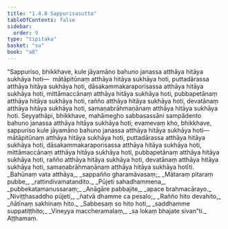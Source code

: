 ```yaml
---
title: "1.4.8 Sappurisasutta"
tableOfContents: false
sidebar:
  order: 9
type: "tipitaka"
basket: "su"
book: "a8"
---
```



<DynamicBreadcrumb />

<Division number="38" book="a8">

<Paragraph number="360" book="a8">
“Sappuriso, bhikkhave, kule jāyamāno bahuno janassa atthāya hitāya sukhāya hoti—  mātāpitūnaṃ atthāya hitāya sukhāya hoti, puttadārassa atthāya hitāya sukhāya hoti, dāsakammakaraporisassa atthāya hitāya sukhāya hoti, mittāmaccānaṃ atthāya hitāya sukhāya hoti, pubbapetānaṃ atthāya hitāya sukhāya hoti, rañño atthāya hitāya sukhāya hoti, devatānaṃ atthāya hitāya sukhāya hoti, samaṇabrāhmaṇānaṃ atthāya hitāya sukhāya hoti.
</Paragraph>

<Paragraph number="361" book="a8">
Seyyathāpi, bhikkhave, mahāmegho sabbasassāni sampādento bahuno janassa atthāya hitāya sukhāya hoti; evamevaṃ kho, bhikkhave, sappuriso kule jāyamāno bahuno janassa atthāya hitāya sukhāya hoti—  mātāpitūnaṃ atthāya hitāya sukhāya hoti, puttadārassa atthāya hitāya sukhāya hoti, dāsakammakaraporisassa atthāya hitāya sukhāya hoti, mittāmaccānaṃ atthāya hitāya sukhāya hoti, pubbapetānaṃ atthāya hitāya sukhāya hoti, rañño atthāya hitāya sukhāya hoti, devatānaṃ atthāya hitāya sukhāya hoti, samaṇabrāhmaṇānaṃ atthāya hitāya sukhāya hotīti.
</Paragraph>

<Paragraph number="362" type="verses" book="a8">
_Bahūnaṃ vata atthāya,_  
_sappañño gharamāvasaṃ;_  
_Mātaraṃ pitaraṃ pubbe,_  
_rattindivamatandito._  

</Paragraph>

<Paragraph number="363" type="verses" book="a8">
_Pūjeti sahadhammena,_  
_pubbekatamanussaraṃ;_  
_Anāgāre pabbajite,_  
_apace brahmacārayo._  

</Paragraph>

<Paragraph number="364" type="verses" book="a8">
_Niviṭṭhasaddho pūjeti,_  
_ñatvā dhamme ca pesalo;_  
_Rañño hito devahito,_  
_ñātīnaṃ sakhinaṃ hito._  

</Paragraph>

<Paragraph number="365" type="verses" book="a8">
_Sabbesaṃ so hito hoti,_  
_saddhamme suppatiṭṭhito;_  
_Vineyya maccheramalaṃ,_  
_sa lokaṃ bhajate sivan”ti._  


</Paragraph>
</Division>

<Paragraph number="366" type="center" book="a8">
Aṭṭhamaṃ.
</Paragraph>